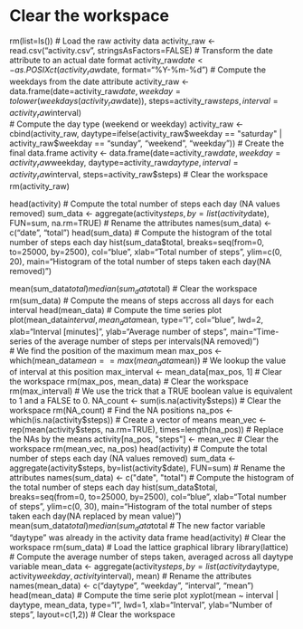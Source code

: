 
# Clear the workspace
rm(list=ls())
# Load the raw activity data
activity_raw <- read.csv("activity.csv", stringsAsFactors=FALSE)
# Transform the date attribute to an actual date format
activity_raw$date <- as.POSIXct(activity_raw$date, format="%Y-%m-%d")
# Compute the weekdays from the date attribute
activity_raw <- data.frame(date=activity_raw$date, 
                           weekday=tolower(weekdays(activity_raw$date)), 
                           steps=activity_raw$steps, 
                           interval=activity_raw$interval)                         
# Compute the day type (weekend or weekday)
                           activity_raw <- cbind(activity_raw, 
                      daytype=ifelse(activity_raw$weekday == "saturday" | 
                                     activity_raw$weekday == "sunday", "weekend", 
                                     "weekday"))
# Create the final data.frame
activity <- data.frame(date=activity_raw$date, 
                       weekday=activity_raw$weekday, 
                       daytype=activity_raw$daytype, 
                       interval=activity_raw$interval,
                       steps=activity_raw$steps)
# Clear the workspace
rm(activity_raw)

head(activity)
# Compute the total number of steps each day (NA values removed)
sum_data <- aggregate(activity$steps, by=list(activity$date), FUN=sum, na.rm=TRUE)
# Rename the attributes
names(sum_data) <- c("date", "total")
head(sum_data)
# Compute the histogram of the total number of steps each day
hist(sum_data$total, 
     breaks=seq(from=0, to=25000, by=2500),
     col="blue", 
     xlab="Total number of steps", 
     ylim=c(0, 20), 
     main="Histogram of the total number of steps taken each day\n(NA removed)")

mean(sum_data$total)
median(sum_data$total)
# Clear the workspace
rm(sum_data)
# Compute the means of steps accross all days for each interval
head(mean_data)
# Compute the time series plot
plot(mean_data$interval, 
     mean_data$mean, 
     type="l", 
     col="blue", 
     lwd=2, 
     xlab="Interval [minutes]", 
     ylab="Average number of steps", 
     main="Time-series of the average number of steps per intervals\n(NA removed)")     
     # We find the position of the maximum mean
max_pos <- which(mean_data$mean == max(mean_data$mean))
# We lookup the value of interval at this position
max_interval <- mean_data[max_pos, 1]
# Clear the workspace
rm(max_pos, mean_data)
# Clear the workspace
rm(max_interval)
# We use the trick that a TRUE boolean value is equivalent to 1 and a FALSE to 0.
NA_count <- sum(is.na(activity$steps))
# Clear the workspace
rm(NA_count)
# Find the NA positions
na_pos <- which(is.na(activity$steps))
# Create a vector of means
mean_vec <- rep(mean(activity$steps, na.rm=TRUE), times=length(na_pos))
# Replace the NAs by the means
activity[na_pos, "steps"] <- mean_vec
# Clear the workspace
rm(mean_vec, na_pos)
head(activity)
# Compute the total number of steps each day (NA values removed)
sum_data <- aggregate(activity$steps, by=list(activity$date), FUN=sum)
# Rename the attributes
names(sum_data) <- c("date", "total")
# Compute the histogram of the total number of steps each day
hist(sum_data$total, 
     breaks=seq(from=0, to=25000, by=2500),
     col="blue", 
     xlab="Total number of steps", 
     ylim=c(0, 30), 
     main="Histogram of the total number of steps taken each day\n(NA replaced by mean value)")
mean(sum_data$total)
median(sum_data$total
# The new factor variable "daytype" was already in the activity data frame
head(activity)
# Clear the workspace
rm(sum_data)
# Load the lattice graphical library
library(lattice)
# Compute the average number of steps taken, averaged across all daytype variable
mean_data <- aggregate(activity$steps, 
                       by=list(activity$daytype, 
                               activity$weekday, activity$interval), mean)
# Rename the attributes
names(mean_data) <- c("daytype", "weekday", "interval", "mean")
head(mean_data)
# Compute the time serie plot
xyplot(mean ~ interval | daytype, mean_data, 
       type="l", 
       lwd=1, 
       xlab="Interval", 
       ylab="Number of steps", 
       layout=c(1,2))
# Clear the workspace
